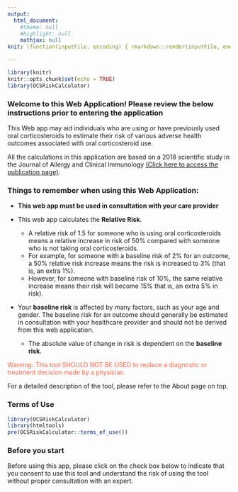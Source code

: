 ```yaml
---
output: 
  html_document: 
    #theme: null
    #highlight: null
    mathjax: null
knit: (function(inputFile, encoding) { rmarkdown::render(inputFile, encoding = encoding, output_file = file.path(dirname(inputFile), '/www/Welcome.html')) })

---
```


```r
library(knitr)
knitr::opts_chunk$set(echo = TRUE)
library(OCSRiskCalculator)
```

### **Welcome to this Web Application! Please review the below instructions prior to entering the application**

This Web app may aid individuals who are using or have previously used oral corticosteroids to estimate their risk of various adverse health outcomes associated with oral corticosteroid use.

All the calculations in this application are based on a 2018 scientific study in the Journal of Allergy and Clinical Immunology [(Click here to access the publication page)](http://dx.doi.org/10.1016/j.jaci.2017.04.009){target="_blank"}. 

### Things to remember when using this Web Application: 

* **This web app must be used in consultation with your care provider**

* This web app calculates the **Relative Risk**.
  + A relative risk of 1.5 for someone who is using oral   corticosteroids means a relative increase in risk of 50% compared with someone who is not taking oral corticosteroids. 
  + For example, for someone with a baseline risk of 2% for an outcome, a 50% relative risk increase means the risk is increased to 3%  (that is, an extra 1%). 
  + However, for someone with baseline risk of 10%, the same relative increase means their risk will become 15% that is, an extra 5% in risk).

* Your **baseline risk** is affected by many factors, such as your age and gender. The baseline risk for an outcome should generally be estimated in consultation with your healthcare provider and should not be derived from this web application.
  + The absolute value of change in risk is dependent on the **baseline risk**. 
  

```{=html}
<p><span style="color:Tomato">Warning: This tool SHOULD NOT BE USED to replace a diagnostic or treatment decision made by a physician. </span>
               <br></p>
               <p>For a detailed description of the tool, please refer to the About page on top</a>.</p>
```

### Terms of Use
```R
library(OCSRiskCalculator)
library(htmltools)
pre(OCSRiskCalculator::terms_of_use())
```

### Before you start
Before using this app, please click on the check box below to indicate that you consent to use this tool and understand the risk of using the tool without proper consultation with an expert. 


